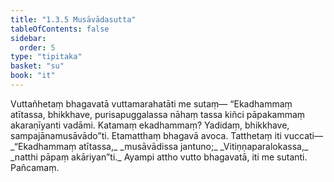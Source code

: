 ```yaml
---
title: "1.3.5 Musāvādasutta"
tableOfContents: false
sidebar:
  order: 5
type: "tipitaka"
basket: "su"
book: "it"
---
```



<DynamicBreadcrumb />

<Division number="25" book="it" bookNo="18" page="207">

<Paragraph number="142" book="it">
Vuttañhetaṃ bhagavatā vuttamarahatāti me sutaṃ—
</Paragraph>

<Paragraph number="143" book="it">
“Ekadhammaṃ atītassa, bhikkhave, purisapuggalassa nāhaṃ tassa kiñci pāpakammaṃ akaraṇīyanti vadāmi. Katamaṃ ekadhammaṃ? Yadidaṃ, bhikkhave, sampajānamusāvādo”ti. Etamatthaṃ bhagavā avoca. Tatthetaṃ iti vuccati—
</Paragraph>

<Paragraph number="144" type="verses" book="it">
_“Ekadhammaṃ atītassa,_  
_musāvādissa jantuno;_  
_Vitiṇṇaparalokassa,_  
_natthi pāpaṃ akāriyan”ti._  

</Paragraph>

<Paragraph number="145" book="it">
Ayampi attho vutto bhagavatā, iti me sutanti.

</Paragraph>
</Division>

<Paragraph number="146" type="center" book="it">
Pañcamaṃ.
</Paragraph>